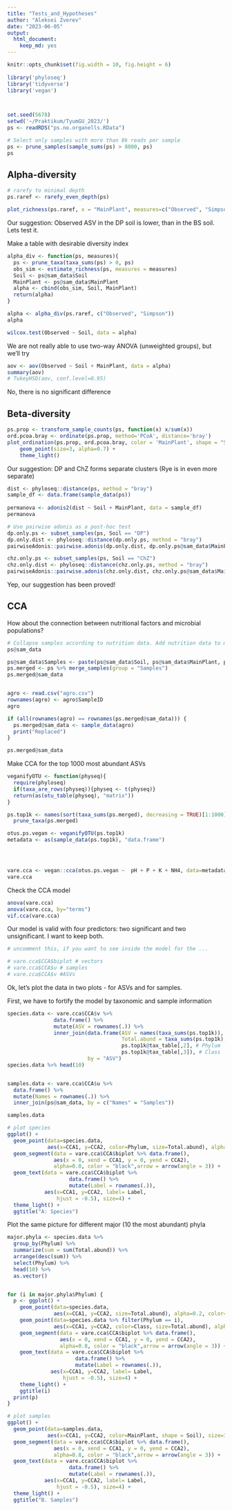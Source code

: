 ```yaml
---
title: "Tests_and_Hypotheses"
author: "Aleksei Zverev"
date: "2023-06-05"
output: 
  html_document: 
    keep_md: yes
---
```


```r
knitr::opts_chunk$set(fig.width = 10, fig.height = 6)
 
library('phyloseq')
library('tidyverse')
library('vegan')



set.seed(5678)
setwd('~/Praktikum/TyumGU_2023/')
ps <- readRDS("ps.no.organells.RData")

# Select only samples with more than 8k reads per sample
ps <- prune_samples(sample_sums(ps) > 8000, ps)
ps
```

## Alpha-diversity

```r
# rarefy to minimal depth
ps.raref <- rarefy_even_depth(ps)

plot_richness(ps.raref, x = "MainPlant", measures=c("Observed", "Simpson"), color = "Soil")
```

Our suggestion: Observed ASV in the DP soil is lower, than in the BS soil. Lets test it.

Make a table with desirable diversity index

```r
alpha_div <- function(ps, measures){
  ps <- prune_taxa(taxa_sums(ps) > 0, ps)
  obs_sim <- estimate_richness(ps, measures = measures)
  Soil <- ps@sam_data$Soil
  MainPlant <- ps@sam_data$MainPlant
  alpha <- cbind(obs_sim, Soil, MainPlant)
  return(alpha)
}

alpha <- alpha_div(ps.raref, c("Observed", "Simpson"))
alpha
```


```r
wilcox.test(Observed ~ Soil, data = alpha)
```
We are not really able to use two-way ANOVA (unweighted groups), but we'll try

```r
aov <- aov(Observed ~ Soil + MainPlant, data = alpha)
summary(aov)
# TukeyHSD(aov, conf.level=0.95)
```

No, there is no significant difference


## Beta-diversity

```r
ps.prop <- transform_sample_counts(ps, function(x) x/sum(x))
ord.pcoa.bray <- ordinate(ps.prop, method='PCoA', distance='bray')
plot_ordination(ps.prop, ord.pcoa.bray, color = 'MainPlant', shape = "Soil") +
    geom_point(size=3, alpha=0.7) + 
    theme_light()

```

Our suggestion: DP and ChZ forms separate clusters (Rye is in even more separate)

```r
dist <- phyloseq::distance(ps, method = "bray")
sample_df <- data.frame(sample_data(ps))
 
permanova <- adonis2(dist ~ Soil + MainPlant, data = sample_df)
permanova

# Use pairwise adonis as a post-hoc test
dp.only.ps <- subset_samples(ps, Soil == "DP")
dp.only.dist <- phyloseq::distance(dp.only.ps, method = "bray")
pairwiseAdonis::pairwise.adonis(dp.only.dist, dp.only.ps@sam_data$MainPlant)

chz.only.ps <- subset_samples(ps, Soil == "ChZ")
chz.only.dist <- phyloseq::distance(chz.only.ps, method = "bray")
pairwiseAdonis::pairwise.adonis(chz.only.dist, chz.only.ps@sam_data$MainPlant)
```

Yep, our suggestion has been proved!

## CCA

How about the connection between nutritional factors and microbial populations?

```r
# Collapse samples according to nutrition data. Add nutrition data to metadata section
ps@sam_data

ps@sam_data$Samples <- paste(ps@sam_data$Soil, ps@sam_data$MainPlant, ps@sam_data$Spot, sep=".")
ps.merged <- ps %>% merge_samples(group = "Samples")
ps.merged@sam_data


agro <- read.csv("agro.csv")
rownames(agro) <- agro$SampleID
agro

if (all(rownames(agro) == rownames(ps.merged@sam_data))) {
  ps.merged@sam_data <- sample_data(agro)
  print("Replaced")
}

ps.merged@sam_data
```

Make CCA for the top 1000 most abundant ASVs

```r
veganifyOTU <- function(physeq){
  require(phyloseq)
  if(taxa_are_rows(physeq)){physeq <- t(physeq)}
  return(as(otu_table(physeq), "matrix"))
}

ps.top1k <- names(sort(taxa_sums(ps.merged), decreasing = TRUE)[1:1000]) %>% 
  prune_taxa(ps.merged)

otus.ps.vegan <- veganifyOTU(ps.top1k)
metadata <- as(sample_data(ps.top1k), "data.frame")




vare.cca <- vegan::cca(otus.ps.vegan ~  pH + P + K + NH4, data=metadata)
vare.cca
```

Check the CCA model

```r
anova(vare.cca)
anova(vare.cca, by="terms")
vif.cca(vare.cca)
```
Our model is valid with four predictors: two significant and two unsignificant. I want to keep both.

```r
# uncomment this, if you want to see inside the model for the ...

# vare.cca$CCA$biplot # vectors
# vare.cca$CCA$u # samples
# vare.cca$CCA$v #ASVs
```
Ok, let's plot the data in two plots - for ASVs and for samples.

First, we have to fortify the model by taxonomic and sample information

```r
species.data <- vare.cca$CCA$v %>% 
               data.frame() %>% 
               mutate(ASV = rownames(.)) %>% 
               inner_join(data.frame(ASV = names(taxa_sums(ps.top1k)),
                                     Total.abund = taxa_sums(ps.top1k),
                                     ps.top1k@tax_table[,2], # Phylum
                                     ps.top1k@tax_table[,3]), # Class
                          by = "ASV")
species.data %>% head(10)


samples.data <- vare.cca$CCA$u %>% 
  data.frame() %>% 
  mutate(Names = rownames(.)) %>% 
  inner_join(ps@sam_data, by = c("Names" = "Samples"))

samples.data
```


```r
# plot species
ggplot() +
  geom_point(data=species.data,
             aes(x=CCA1, y=CCA2, color=Phylum, size=Total.abund), alpha=0.9) +
  geom_segment(data = vare.cca$CCA$biplot %>% data.frame(), 
               aes(x = 0, xend = CCA1, y = 0, yend = CCA2), 
               alpha=0.8, color = "black",arrow = arrow(angle = 3)) +
  geom_text(data = vare.cca$CCA$biplot %>% 
                    data.frame() %>% 
                    mutate(Label = rownames(.)), 
            aes(x=CCA1, y=CCA2, label= Label,
                hjust = -0.5), size=4) +
  theme_light() +
  ggtitle("A: Species")
```

Plot the same picture for different major (10 the most abundant) phyla

```r
major.phyla <- species.data %>% 
  group_by(Phylum) %>% 
  summarize(sum = sum(Total.abund)) %>% 
  arrange(desc(sum)) %>% 
  select(Phylum) %>% 
  head(10) %>% 
  as.vector()


for (i in major.phyla$Phylum) {
  p <- ggplot() +
    geom_point(data=species.data,
               aes(x=CCA1, y=CCA2, size=Total.abund), alpha=0.2, color="grey80") +
    geom_point(data=species.data %>% filter(Phylum == i),
               aes(x=CCA1, y=CCA2, color=Class, size=Total.abund), alpha=0.9) +
    geom_segment(data = vare.cca$CCA$biplot %>% data.frame(), 
                 aes(x = 0, xend = CCA1, y = 0, yend = CCA2), 
                 alpha=0.8, color = "black",arrow = arrow(angle = 3)) +
    geom_text(data = vare.cca$CCA$biplot %>% 
                      data.frame() %>% 
                      mutate(Label = rownames(.)), 
              aes(x=CCA1, y=CCA2, label= Label,
                  hjust = -0.5), size=4) +
    theme_light() +
    ggtitle(i)
  print(p)
}
```



```r
# plot samples
ggplot() +
  geom_point(data=samples.data,
             aes(x=CCA1, y=CCA2, color=MainPlant, shape = Soil), size=3, alpha=0.7) +
  geom_segment(data = vare.cca$CCA$biplot %>% data.frame(), 
               aes(x = 0, xend = CCA1, y = 0, yend = CCA2), 
               alpha=0.8, color = "black",arrow = arrow(angle = 3)) +
  geom_text(data = vare.cca$CCA$biplot %>% 
                    data.frame() %>% 
                    mutate(Label = rownames(.)), 
            aes(x=CCA1, y=CCA2, label= Label,
                hjust = -0.5), size=4) +
  theme_light() +
  ggtitle("B. Samples")
```

